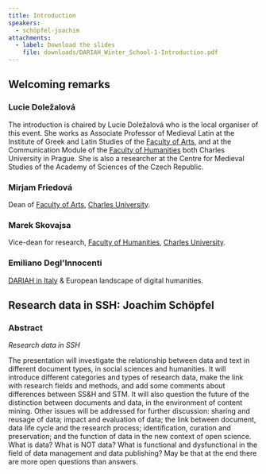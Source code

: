```yaml
---
title: Introduction
speakers:
  - schöpfel-joachim
attachments:
  - label: Download the slides
    file: downloads/DARIAH_Winter_School-1-Introduction.pdf
---
```

## Welcoming remarks

### Lucie Doležalová

The introduction is chaired by Lucie Doležalová who is the local organiser of this event. She works as Associate Professor of Medieval Latin at the Institute of Greek and Latin Studies of the [Faculty of Arts](http://fhs.cuni.cz/FHSENG-1.html), and at the Communication Module of the [Faculty of Humanities](http://fhs.cuni.cz/FHSENG-1.html) both Charles University in Prague. She is also a researcher at the Centre for Medieval Studies of the Academy of Sciences of the Czech Republic.

### Mirjam Friedová

Dean of [Faculty of Arts](http://www.ff.cuni.cz/home/), [Charles University](http://www.cuni.cz/UKEN-1.html).

### Marek Skovajsa

Vice-dean for research, [Faculty of Humanities](http://fhs.cuni.cz/FHSENG-1.html), [Charles University](http://www.cuni.cz/UKEN-1.html).

### Emiliano Degl'Innocenti

[DARIAH in Italy](http://it.dariah.eu/sito/) & European landscape of digital humanities.

## Research data in SSH: Joachim Schöpfel

### Abstract

*Research data in SSH*

The presentation will investigate the relationship between data and text in different document types, in social sciences and humanities. It will introduce different categories and types of research data, make the link with research fields and methods, and add some comments about differences between SS\&H and STM. It will also question the future of the distinction between documents and data, in the environment of content mining. Other issues will be addressed for further discussion: sharing and reusage of data; impact and evaluation of data; the link between document, data life cycle and the research process; identification, curation and preservation; and the function of data in the new context of open science. What is data? What is NOT data? What is functional and dysfunctional in the field of data management and data publishing? May be that at the end there are more open questions than answers.

<DownloadLink href="downloads/1.2-Schopfel.pdf" />

<Speakers>
  <Speaker speaker="schöpfel-joachim" />
</Speakers>

